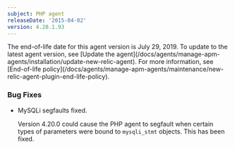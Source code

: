 ```yaml
---
subject: PHP agent
releaseDate: '2015-04-02'
version: 4.20.1.93
---
```


<Callout variant="important">
  The end-of-life date for this agent version is July 29, 2019. To update to the latest agent version, see [Update the agent](/docs/agents/manage-apm-agents/installation/update-new-relic-agent). For more information, see [End-of-life policy](/docs/agents/manage-apm-agents/maintenance/new-relic-agent-plugin-end-life-policy).
</Callout>

### Bug Fixes

* MySQLi segfaults fixed.

  Version 4.20.0 could cause the PHP agent to segfault when certain types of parameters were bound to `mysqli_stmt` objects. This has been fixed.

